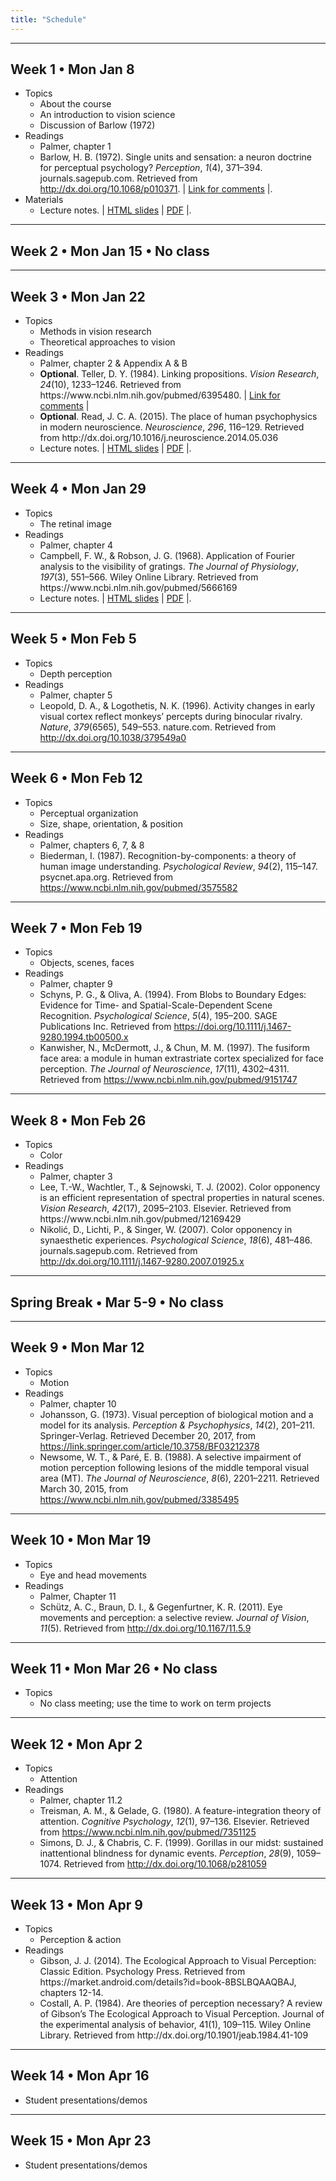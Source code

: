 ```yaml
---
title: "Schedule"
---
```


---

## Week 1 • Mon Jan 8

- Topics
    - About the course
    - An introduction to vision science
    - Discussion of Barlow (1972)
- Readings
    - Palmer, chapter 1
    - Barlow, H. B. (1972). Single units and sensation: a neuron doctrine for perceptual psychology? *Perception*, *1*(4), 371–394. journals.sagepub.com. Retrieved from <http://dx.doi.org/10.1068/p010371>. | [Link for comments](https://psu.box.com/s/4evn1w1xmy5cjw5uwwlpjp3aip6z3ld1) |.
- Materials
    - Lecture notes. | [HTML slides](slides/2018-01-08-course-intro.html) | [PDF](slides/2018-01-08-course-intro.pdf) |. 

---

## Week 2 • Mon Jan 15 • No class

---

## Week 3 • Mon Jan 22

- Topics
    - Methods in vision research
    - Theoretical approaches to vision
- Readings
    - Palmer, chapter 2 & Appendix A & B
    - **Optional**. Teller, D. Y. (1984). Linking propositions. *Vision Research*, *24*(10), 1233–1246. Retrieved from https://www.ncbi.nlm.nih.gov/pubmed/6395480. | [Link for comments](https://psu.box.com/s/eonkjify5miskznvi4gy9ar7vivqorpl) |
    - **Optional**. Read, J. C. A. (2015). The place of human psychophysics in modern neuroscience. *Neuroscience*, *296*, 116–129. Retrieved from http://dx.doi.org/10.1016/j.neuroscience.2014.05.036
    - Lecture notes. | [HTML slides](slides/2018-01-22-methods-theories.html) | [PDF](slides/2018-01-22-methods-theories.pdf) |. 

---

## Week 4 • Mon Jan 29

- Topics
    - The retinal image
- Readings
    - Palmer, chapter 4
    - Campbell, F. W., & Robson, J. G. (1968). Application of Fourier analysis to the visibility of gratings. *The Journal of Physiology*, *197*(3), 551–566. Wiley Online Library. Retrieved from https://www.ncbi.nlm.nih.gov/pubmed/5666169
    - Lecture notes. | [HTML slides](slides/2018-01-29-retinal-image.html) | [PDF](slides/2018-01-29-retinal-image.pdf) |. 

---

## Week 5 • Mon Feb 5

- Topics
    - Depth perception
- Readings
    - Palmer, chapter 5
    - Leopold, D. A., & Logothetis, N. K. (1996). Activity changes in early visual cortex reflect monkeys’ percepts during binocular rivalry. *Nature*, *379*(6565), 549–553. nature.com. Retrieved from <http://dx.doi.org/10.1038/379549a0>

---

## Week 6 • Mon Feb 12

- Topics
    - Perceptual organization
    - Size, shape, orientation, & position
- Readings
    - Palmer, chapters 6, 7, & 8
    - Biederman, I. (1987). Recognition-by-components: a theory of human image understanding. *Psychological Review*, *94*(2), 115–147. psycnet.apa.org. Retrieved from <https://www.ncbi.nlm.nih.gov/pubmed/3575582>

---

## Week 7 • Mon Feb 19

- Topics
    - Objects, scenes, faces
- Readings
    - Palmer, chapter 9
    - Schyns, P. G., & Oliva, A. (1994). From Blobs to Boundary Edges: Evidence for Time- and Spatial-Scale-Dependent Scene Recognition. *Psychological Science*, *5*(4), 195–200. SAGE Publications Inc. Retrieved from <https://doi.org/10.1111/j.1467-9280.1994.tb00500.x>
    - Kanwisher, N., McDermott, J., & Chun, M. M. (1997). The fusiform face area: a module in human extrastriate cortex specialized for face perception. *The Journal of Neuroscience*, *17*(11), 4302–4311. Retrieved from <https://www.ncbi.nlm.nih.gov/pubmed/9151747>

---

## Week 8 • Mon Feb 26

- Topics
    - Color
- Readings
    - Palmer, chapter 3
    - Lee, T.-W., Wachtler, T., & Sejnowski, T. J. (2002). Color opponency is an efficient representation of spectral properties in natural scenes. *Vision Research*, *42*(17), 2095–2103. Elsevier. Retrieved from https://www.ncbi.nlm.nih.gov/pubmed/12169429
    - Nikolić, D., Lichti, P., & Singer, W. (2007). Color opponency in synaesthetic experiences. *Psychological Science*, *18*(6), 481–486. journals.sagepub.com. Retrieved from <http://dx.doi.org/10.1111/j.1467-9280.2007.01925.x>
    
---

## Spring Break • Mar 5-9 • No class

---

## Week 9 • Mon Mar 12

- Topics
    - Motion
- Readings
    - Palmer, chapter 10
    - Johansson, G. (1973). Visual perception of biological motion and a model for its analysis. *Perception & Psychophysics*, *14*(2), 201–211. Springer-Verlag. Retrieved December 20, 2017, from <https://link.springer.com/article/10.3758/BF03212378>
    - Newsome, W. T., & Paré, E. B. (1988). A selective impairment of motion perception following lesions of the middle temporal visual area (MT). *The Journal of Neuroscience*, *8*(6), 2201–2211. Retrieved March 30, 2015, from <https://www.ncbi.nlm.nih.gov/pubmed/3385495>
    
---

## Week 10 • Mon Mar 19

- Topics
    - Eye and head movements
- Readings
    - Palmer, Chapter 11
    - Schütz, A. C., Braun, D. I., & Gegenfurtner, K. R. (2011). Eye movements and perception: a selective review. *Journal of Vision*, *11*(5). Retrieved from <http://dx.doi.org/10.1167/11.5.9>

---

## Week 11 • Mon Mar 26 • No class

- Topics
    - No class meeting; use the time to work on term projects

---

## Week 12 • Mon Apr 2

- Topics
    - Attention
- Readings
    - Palmer, chapter 11.2
    - Treisman, A. M., & Gelade, G. (1980). A feature-integration theory of attention. *Cognitive Psychology*, *12*(1), 97–136. Elsevier. Retrieved from <https://www.ncbi.nlm.nih.gov/pubmed/7351125>
    - Simons, D. J., & Chabris, C. F. (1999). Gorillas in our midst: sustained inattentional blindness for dynamic events. *Perception*, *28*(9), 1059–1074. Retrieved from <http://dx.doi.org/10.1068/p281059>
    
---

## Week 13 • Mon Apr 9

- Topics
    - Perception & action
- Readings
    - Gibson, J. J. (2014). The Ecological Approach to Visual Perception: Classic Edition. Psychology Press. Retrieved from https://market.android.com/details?id=book-8BSLBQAAQBAJ, chapters 12-14.
    - Costall, A. P. (1984). Are theories of perception necessary? A review of Gibson’s The Ecological Approach to Visual Perception. Journal of the experimental analysis of behavior, 41(1), 109–115. Wiley Online Library. Retrieved from http://dx.doi.org/10.1901/jeab.1984.41-109

---

## Week 14 • Mon Apr 16

- Student presentations/demos

---

## Week 15 • Mon Apr 23

- Student presentations/demos

